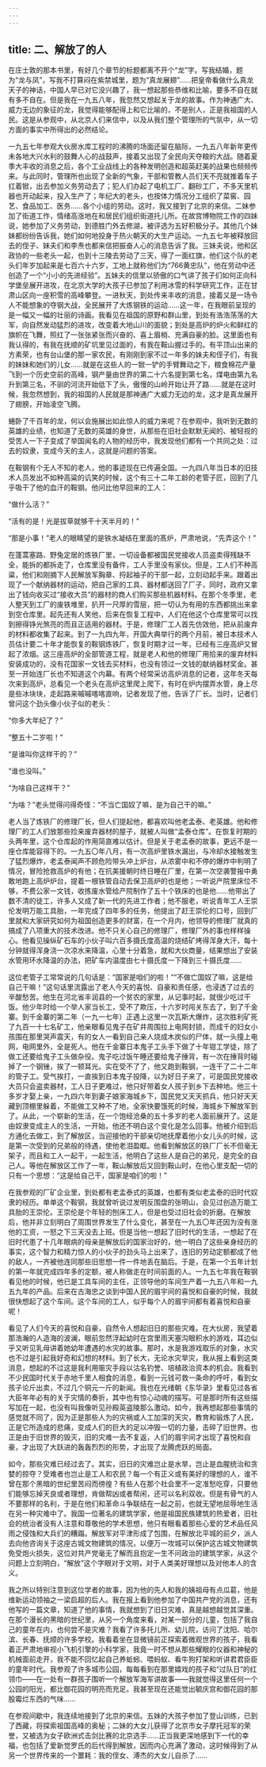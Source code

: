 ```yaml
---
---
---
```

title: 二、解放了的人
---




在庄士敦的那本书里，有好几个章节的标题都离不开个“龙”字。写我结婚，题为“龙与凤”，写我不打算闷在紫禁城里，题为“真龙展翅”……把皇帝看做什么真龙天子的神话，中国人早已对它没兴趣了，我一想起那些恭维和比喻，要多不自在就有多不自在。但是我在一九五八年，我忽然又想起关于龙的故事。作为神通广大、威力无边的象征的龙，我觉得能够配得上和它比喻的，不是别人，正是我祖国的人民。这是从参观中，从北京人们来信中，以及从我们整个管理所的气氛中，从一切方面的事实中所得出的必然结论。

一九五七年参观大伙房水库工程时的沸腾的场面还留在脑际，一九五八年新年更传未各地大兴水利的鼓舞人心的战鼓声，接着又出现了全民向天夺粮的大战。随着夏季大丰收的消息之后，各个工业战线上的各种发明创造和超英赶美的战果也频频传来。与此同时，管理所也出现了全新的气象，干部和管教人员们天不亮就推着车子扛着锨，出去参加义务劳动去了；犯人们办起了电机工厂、翻砂工厂，不多天里机器也开动起来，投入生产了；年纪大的老头，也按体力情况分工组织了菜窖、园艺、食品加工、医务……各个小组的劳动。这时，我又接到了北京的来信。二妹参加了街道工作，情绪高涨地在和居民们组织街道托儿所。在故宫博物院工作的四妹说，她参加了义务劳动，到德胜门外去修湖，被评选为五好积极分子。其他几个妹妹都纷纷告诉我，她们如何地投身于热火朝天的大生产运动。一九五七年被释放回去的侄子、妹夫们和李焘也都来信把振奋人心的消息告诉了我。三妹夫说，他和区政协的一些老头一起，也到十三陵去劳动了三天，得了一面红旗，他们这个队的老头们年岁加起来是七百六十六岁，工地上就称他们为“766黄忠队”，他在劳动中还创造了一个“小小的先进经验”。五妹夫的信里以骄傲的口气讲了孩子们如何正向科学堡垒展开进攻，在北京大学的大孩子已参加了利用冰雪的科学研究工作，正在甘肃山区向一座积雪的高峰攀登。一进秋天，到处传来丰收的消息，接着又是一场令人不能想象的夺钢大战，全民展开了大炼钢铁的运动……这一年，在我眼前呈现的是一幅又一幅的壮丽的诗画。我看见在祖国的原野和群山里，到处有浩浩荡荡的大军，向自然发动猛烈的进攻，改变着大地山川的面貌；到处是高炉的炉火和鲜红的旗帜在飞舞，照红了一张张紧张而兴奋的、喜上眉梢、充满自豪的脸。这里面也有我认得的，有我在抚顺的矿坑里见过面的，有我在鞍山握过手的。有平顶山出来的方素荣，也有台山堡的那一家农民，有刚刚到家不过一年多的妹夫和侄子们，有我的妹妹和她们的儿女……就是在这些人的一锨一铲的手臂舞动之下，粮食棉花产量飞到一个历史空前的高峰，钢产量由世界的第二十六名提到第七名，煤电由第九名升到第三名，不驯的河流开始低下了头，傲慢的山岭开始让开了路……就是在这时候，我忽然想到，我的祖国的人民就是那神通广大威力无边的龙，这才是真龙展开了翅膀，开始凌空飞腾。

蜷卧了千百年的龙，何以会施展出如此惊人的威力来呢？在参观中，我听到无数的英雄的业绩，也知道了无数的英雄的身世，从那些在旧社会默默无闻的、被轻视的受苦人一下子变成了举国闻名的人物的经历中，我发现他们都有一个共同之处：过去的奴隶，变成今天的主人，这就是问题的答案。

在鞍钢有个无人不知的老人，他的事迹现在已传遍全国。一九四八年当日本的旧技术人员发出不如种高粱的讥笑的时候，这个有三十二年工龄的老管子匠，回到了几乎吸干了他的血汗的鞍钢。他问比他早回来的工人：

“做什么活？”

“活有的是！光是拔草就够干十天半月的！”

“那是小事！”老人的眼睛望的是铁水凝结在里面的髙炉，严肃地说，“先弄这个！”

在蓬蒿塞路、野兔定居的炼铁厂里，一切设备都被国民党接收人员盗卖得残缺不全，能拆的都拆走了，仓库里没有备件，工人手里没有家伙。但是，工人们不种高粱，他们和刚摘下人民解放军胸章、捋起袖子的干部一起，立刻动起手来。跟着出现了一个献纳器材的运动，把自己家的工具、器材都送回了厂子，同时，政府又拿出了钱向收买过“接收大员”的器材的商人们购买那些机器材料。在那个冬季里，老人整天到工厂的废铁堆里，扒开一尺厚的雪层，把一切认为有用的东西都挑出来拿到空仓库里。起先还有人笑他，后来在恢复工程中，人们在他这个仓库里常可以找到擦得铮光煞亮的而且正适用的器材。于是，修理厂工人首先仿效他，把从前废弃的材料都收集了起来。到了一九四九年，开国大典举行的两个月前，被日本技术人员估计要二十年才能恢复的鞍钢炼铁厂，恢复时期才过一年，已经有三座高炉又冒起了浓烟。这三座高炉的全部管道工程，就是老人和他的修理厂用拾来的废弃材料安装成功的，没有花国家一文钱去买材料，也没有领过一文钱的献纳器材奖金。甚至一开始连厂长也不知道这个内幕。有两个经常采访高炉消息的记者，这年冬天每次来到高炉，总看见一个老头在高炉这里爬上爬下，有时在炉内摆弄水管，身上尽是些冰块块，走起路来嘁嘁喀喀直响，记者发现了他，告诉了厂长。当时，记者们曾问这个劲头像小伙子似的老头：

“你多大年纪了？”

“整五十二岁啦！”

“是谁叫你这样干的？”

“谁也没叫。”

“为啥自己这样干？”

“为啥？”老头觉得问得奇怪：“不当亡国奴了嘛，是为自己干的嘛。”

老人当了炼铁厂的修理厂长，但人们提起他，都喜欢叫他老孟泰、老英雄。他和修理厂的工人们放那些捡来废弃器材的屋子，就被人叫做“孟泰仓库”。在恢复时期的头两年里，这个仓库起的作用简直难以估计。但是关于老孟泰的故事，更远不是一座仓库能容得下的。一九五〇年八月，有一次高炉里铁水漏出，与冷却水接触发生了猛烈爆炸，老孟泰闻声不顾危险带头冲上炉台，从浓雾中和不停的爆炸中判明了情况，冒险抢救高炉的有他；在抗美援朝时终日睡在厂里，在第一次空袭警报中勇敢地跑上高炉炉台，提着一根铁管自动去保卫高炉的也是他；一听说产院里床位不够，不费公家一文钱，收拣废水管给产院制作了五十个铁床的也是他……他带出了数不清的徒工，许多人又成了新一代的先进工作者；他不服老，听说青年工人王崇伦发明万能工具胎，一年完成了四年多的任务，他提出了赶王崇伦的口号，回到厂里就和大家研究如何为祖国创造更多的财富，在一个月内，他领导的修理厂就真的搞成了八项重大的技术改进。他不只关心自己的修理厂，修理厂外的事也样样操心。他看见操纵矿石车的小伙子叫六百多摄氏度高温的烧结矿烤得浑身大汗，每十分钟就得浑身浇一次凉水来降温，心里十分着急，就和大伙商量，结果想出了安装水管用环水降温的办法，把矿车内温度由七十摄氏度一下降到三十摄氏度……

这位老管子工常常说的几句话是：“国家是咱们的啦！”“不做亡国奴了嘛，这是给自己干嘛！”这句话里流露出了老人今天的喜悦、自豪和责任感，也浸透了过去的辛酸愁苦。他生在河北省丰润县的一个贫农的家里，从记事时起，就很少吃过干饭。他少年时给一个举人家当长工，受不了欺压，十六岁时闯关东去了，到了千金寨。到千金寨的第二年（一九一七年）正遇上这里一次瓦斯大爆炸，这次胜利矿死了九百一十七名矿工，他亲眼看见鬼子在矿井周围拉上电网封锁，而成千的妇女小孩围在那里哭声震天，有的女人一看到自己亲人烧成木炭似的尸体，就一头撞上电网，电网里外，全是死人。他在千金寨日本鬼子工头手下做了十年钳工学徒，除了做工还要给鬼子工头做杂役。鬼子吃过饭午睡还要给鬼子捶背，有一次在捶背时碰掉了一个钢锉，挨了一顿耳光。实在受不了了，他又跑到鞍钢，一连干了二十二年的管子工。受气挨打，一直挨到日本鬼子投降，以为好日子来了，可是国民党接收大员只会盗卖器材，工人日子更难过，他只好带着女人孩子到乡下去种地。他三十多岁才娶上亲，一九四六年到妻子娘家海城乡下，国民党又天天抓兵，他只好天天藏到顶棚里躲着，不能做工又种不了地，全家快要饿死的时候，海城乡下解放军到了。从此，一个崭新的生活，在一个饱经沧桑的五十多岁的老人面前展开了。这是由奴隶变成主人的生活，一开始，他还不明白这个变化是怎么回事。他被介绍到后方通化去做工，到了解放区，当迎接他的干部亲切地抚摩着他小女儿头的时候，这是第一次受到的兄弟般的待遇，使他老泪盈眶。他看到解放区的铁厂厂长不但毫无架子，而且和工人一起干，一起生活，他明白了这些人是自己的弟兄，是完全的自己人。等他在解放区工作了一年，鞍山解放后又回到鞍山时，在他心里支配一切的只有一个思想：“这是给自己干，国家是咱们的啦！”

在我参观的厂矿企业里，到处都有老孟泰式的英雄，也都有类似老孟泰的旧时代奴隶的经历。单单这个鞍钢，我就曾听说过发明反围盘的张明山，会见过创造万能工具胎的王崇伦。王崇伦是个年轻的刨床工人，但是也受过旧社会的折磨。在解放后，他并非立刻明白了周围世界发生了什么变化，甚至在一九五〇年还因为没有涨他的工资，一怒之下三天没去上班。但是当他一想起了旧时代的生活，一想起了在旧时代患了十几年眼病的母亲是解放后的国家治好的，他一明白了这些亲身经历的事实，这个智力和精力惊人的小伙子的劲头马上出来了，连旧的劳动定额都成了他的敌人，一齐被他连同那些旧思想一件一件地丢在脑后。于是，在第一个五年计划的第一年就完成四年多的定额，被人称做走在时间前面的人。一九五七年我在鞍钢看见他的时候，他已是工具车间的主任，正领导他的车间生产着一九五八年和一九五九年的产品。后来在古海忠之谈到中国人民的眉宇间的喜悦和自豪的时候，我就很快想起了这个车间。这个车间的工人，似乎每个人的眉宇间都有着喜悦和自豪呢！

看见了人们今天的喜悦和自豪，自然令人想起旧日的那些灾难。在大伙房，我望着那浩瀚的人造海的波澜，眼前忽然浮起幼时在宫里雨天塞沟眼积水的游戏，耳边似乎又听见乳母讲着她幼年遭遇的水灾的故事。那时，水是我游戏取乐的对象，水灾也不过是引起我好奇和幻想的材料。到了长大，无论水灾旱灾，我从报上看到这类消息，想起的不过这是我利用赈灾手段以沽名钓誉、培植政治资本的机会。我看到不少民国时代关于赤地千里人相食的消息，看到一元钱可救一条命的呼吁，看到女孩子论斤出卖，不过几个铜元一斤的新闻。我也在光绪朝《东华录》里看见过各省大臣年年必有的关于灾情的奏折，其中也有惊心动魂的描写。可是那时所有这些描写加在一起，也没有叫我像听见孙殿英盗陵那么激动。如今，我再想起那些事情的感觉就不同了，因为正是那些人为的灾祸或人工加深的天灾，教育和锻炼了人民，正是它所造成的悲痛，变成人们的巨大的足以冲毁一切的力量，击碎了旧世界。也正是由于旧世界的毁灭，旧的灾难一去不复返，人们的眉宇间才出现了喜悦和自豪，才出现了大跃进的轰轰烈烈的形势，才出现了龙腾虎跃的局面。

如今，那些灾难已经过去了。其实，旧日的灾难岂止是水旱，岂止是血腥统治和贪婪的掠夺？受难者也岂止是工人和农民？每一个有正义或有美好的理想的人，谁不曾在那个黑暗的世纪里苦闷而徬徨？有些人在那个社会里不一定准愁吃穿，只要他们能够忘掉天良或者理想，肯做帮凶或者帮闲，还可以名利双收。但是有骨气的人不要那样的名利，于是在他们和革命斗争联结在一起之前，也就无望地屈辱地生活在另一种灾难中了。我国一位著名的建筑学家，他是祖国民族建筑的热爱者，旧社会的统治者没有人注意和尊敬他的学术思想，他只有眼看着那些心爱的艺术品任风雨之侵蚀和大兵们的糟蹋。解放军对平津形成了包围，在解放北平城的前夕，派人去向他咨询关于这座古城文物建筑的情况，以便万一攻城可以保护这古城文物建筑免受炮火损失，这位对共产党毫无了解而且抱定一生不问政治的建筑学家，从这个问题上立刻明白，“解放”这个字眼对于文明，对于人类美好理想以及对他本人的含义。

我之所以特别注意到这位学者的故事，因为他的先人和我的姨祖母有点瓜葛，他是维新运动领袖之一梁启超的后人。我在报上看到他参加了中国共产党的消息，还有他写的一篇文章，知道了他的事情，我就想到了旧日灾难，真是越想越觉其深重。在那个漫长的黑暗的世纪里，从另一个角度来看，对某一部分的儿童，包括了我自己的童年在内，也何尝不是灾难？我看了许多托儿所、幼儿院，访问了沈阳、哈尔滨、长春、抚顺的许多学校。我看着坐在显微镜前正探索着微观世界的孩子，我看着正严肃地审视小飞机引擎的小科学家，我竟一时不想从那些耀眼的仪器和神秘的机械面前走开，我不能不回忆起自己养蚯蚓、喂蚂蚁、看牛狗打架和听讲君君臣臣的童年时代。我参观了许多城市公园，每每看到在那里嬉戏的孩子和“过队日”的红领巾——在一处有一群孩子围听一个解放军海军讲故事——我就觉得这里任何一个公园的阳光，都比御花园的明亮而充足。我甚至现在还能觉出毓庆宫和御花园的那股霉烂东西的气味……

在参观间歇中，我连续地接到了北京的来信。五妹的大孩子参加了登山训练，已到了西藏，将探索祖国高峰的奥秘；二妹的大女儿获得了北京市女子摩托冠军的荣誉，又被选为女子欧洲式击剑比赛的北京选手……正当我更深地感到下一代的幸福，也包括了爱新觉罗氏的后代得到解放，因而内心充满了激动，这时候得到了从另一个世界传来的一个噩耗：我的侄女、溥杰的大女儿自杀了……